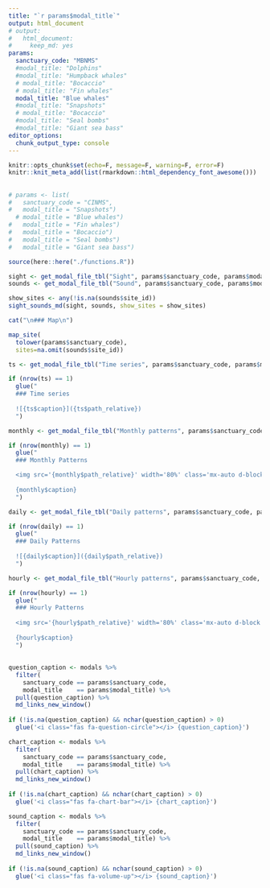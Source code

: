 ```yaml
---
title: "`r params$modal_title`"
output: html_document
# output:
#   html_document:
#     keep_md: yes
params:
  sanctuary_code: "MBNMS"
  #modal_title: "Dolphins"
  #modal_title: "Humpback whales"
  # modal_title: "Bocaccio"
  # modal_title: "Fin whales"
  modal_title: "Blue whales"
  #modal_title: "Snapshots"
  # modal_title: "Bocaccio"
  #modal_title: "Seal bombs"
  #modal_title: "Giant sea bass"
editor_options: 
  chunk_output_type: console
---
```

```r
knitr::opts_chunk$set(echo=F, message=F, warning=F, error=F)
knitr::knit_meta_add(list(rmarkdown::html_dependency_font_awesome()))
```

## {.tabset}

```r
# params <- list(
#   sanctuary_code = "CINMS",
#   modal_title = "Snapshots")
  # modal_title = "Blue whales")
#   modal_title = "Fin whales")
#   modal_title = "Bocaccio")
#   modal_title = "Seal bombs")
#   modal_title = "Giant sea bass")

source(here::here("./functions.R"))

sight <- get_modal_file_tbl("Sight", params$sanctuary_code, params$modal_title)
sounds <- get_modal_file_tbl("Sound", params$sanctuary_code, params$modal_title)

show_sites <- any(!is.na(sounds$site_id))
sight_sounds_md(sight, sounds, show_sites = show_sites)
```

```r
cat("\n### Map\n")
```

```r
map_site(
  tolower(params$sanctuary_code), 
  sites=na.omit(sounds$site_id))
```


```r
ts <- get_modal_file_tbl("Time series", params$sanctuary_code, params$modal_title)

if (nrow(ts) == 1)
  glue("
  ### Time series
  
  ![{ts$caption}]({ts$path_relative})
  ")
```

```r
monthly <- get_modal_file_tbl("Monthly patterns", params$sanctuary_code, params$modal_title)

if (nrow(monthly) == 1)
  glue("
  ### Monthly Patterns 

  <img src='{monthly$path_relative}' width='80%' class='mx-auto d-block'>
  
  {monthly$caption}
  ")
```

```r
daily <- get_modal_file_tbl("Daily patterns", params$sanctuary_code, params$modal_title)

if (nrow(daily) == 1)
  glue("
  ### Daily Patterns 
  
  ![{daily$caption}]({daily$path_relative})
  ")
```

```r
hourly <- get_modal_file_tbl("Hourly patterns", params$sanctuary_code, params$modal_title)

if (nrow(hourly) == 1)
  glue("
  ### Hourly Patterns 
  
  <img src='{hourly$path_relative}' width='80%' class='mx-auto d-block'>
  
  {hourly$caption}
  ")
```

## 

```r
question_caption <- modals %>% 
  filter(
    sanctuary_code == params$sanctuary_code,
    modal_title    == params$modal_title) %>% 
  pull(question_caption) %>% 
  md_links_new_window()
  
if (!is.na(question_caption) && nchar(question_caption) > 0)
  glue('<i class="fas fa-question-circle"></i> {question_caption}')
```

```r
chart_caption <- modals %>% 
  filter(
    sanctuary_code == params$sanctuary_code,
    modal_title    == params$modal_title) %>% 
  pull(chart_caption) %>% 
  md_links_new_window()
  
if (!is.na(chart_caption) && nchar(chart_caption) > 0)
  glue('<i class="fas fa-chart-bar"></i> {chart_caption}')
```

```r
sound_caption <- modals %>% 
  filter(
    sanctuary_code == params$sanctuary_code,
    modal_title    == params$modal_title) %>% 
  pull(sound_caption) %>% 
  md_links_new_window()
  
if (!is.na(sound_caption) && nchar(sound_caption) > 0)
  glue('<i class="fas fa-volume-up"></i> {sound_caption}')
```

